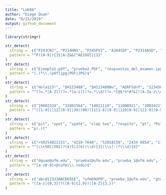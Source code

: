---
title: "Lab06"
author: "Diego Quan"
date: "9/15/2019"
output: github_document
---

```{r cache=TRUE, include=FALSE}
library(stringr)
```

```{r cache=TRUE}
str_detect(
  string =  c("P243CNJ", "P214HNS", "P345FVJ", "A344SDF", "P2314ASD", "P245ABC"),
  pattern = "^P([0-9]){3}[A-Z&&[^AEIOU]]{3}"
)
str_detect(
  string =  c("Ejemplo1.pdf", "prueba2.PDF", "respuestas_del_examen.jpg", "amor.JPG", "hola.hpq"),
  pattern = "(.)*\\.(pdf|jpg|PDF|JPG)$"
)
str_detect(
  string =  c("Hola123!", "$H123488", "$H123488Nu", "AERFSdnf", "12345678", "asdfghjk", "ASDFGHJK", "adfd!!1L", "Datawrangling2019!"),
  pattern = "^(?=.*[A-Z])(?=.*[a-z])(?=.*\\d)(?=.*[@$!%*#?&])[A-Za-z\\d@$!%*#?&]{8,}$"
)
str_detect(
  string =  c("19002324", "31001564", "14011110", "11008921", "2003421"),
  pattern = "^([1-9]|[12][0-9]|30)(00)(11[1-8][0-9]|119[0-9]|1[2-9][0-9]{2}|[2-7][0-9]{3}|8[0-8][0-9]{2}|89[0-6][0-9]|8970)"
)
str_detect(
  string =  c("pit", "spot", "spate", "slap two", "respite", "pt", "Pot", "peat", "part"),
  pattern = "p(.)t"
)
str_detect(
  string =  c("+50254821151", "4210-7640", "52018150", "2434 6854", "11234569", "50211234578"),
  pattern = "^(\\+502|502)?(4|5|2|6)(\\d){3}(\\s|-)?(\\d){4}"
)
str_detect(
  string =  c("dquan@ufm.edu", "prueba1@ufm.edu", "prueba_1@ufm.edu", "dquan@ufm", "dquan@gmail.edu", "dquan@@"),
  pattern = "^[a-z0-9]+@(ufm)\\.(edu)$"
)
str_detect(
  string =  c("abc012333ABCDEEEE", "ufm69UFM", "prueba_1@ufm.edu", "gtu012345678ANCSD", "dquan@gmail.edu", "dquan@@"),
  pattern = "([a-z]{0,3})?([0-9]{2,9})([A-Z]{3,})"
)
```
